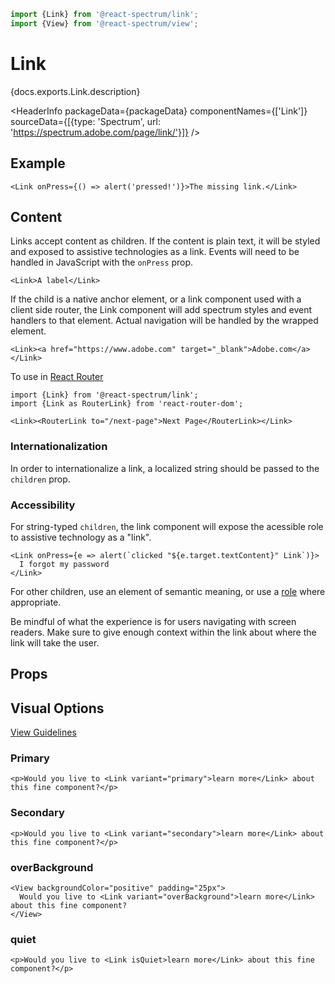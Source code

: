 <!-- Copyright 2020 Adobe. All rights reserved.
This file is licensed to you under the Apache License, Version 2.0 (the "License");
you may not use this file except in compliance with the License. You may obtain a copy
of the License at http://www.apache.org/licenses/LICENSE-2.0
Unless required by applicable law or agreed to in writing, software distributed under
the License is distributed on an "AS IS" BASIS, WITHOUT WARRANTIES OR REPRESENTATIONS
OF ANY KIND, either express or implied. See the License for the specific language
governing permissions and limitations under the License. -->



```jsx import
import {Link} from '@react-spectrum/link';
import {View} from '@react-spectrum/view';
```

# Link

<p>{docs.exports.Link.description}</p>

<HeaderInfo
  packageData={packageData}
  componentNames={['Link']}
  sourceData={[{type: 'Spectrum', url: 'https://spectrum.adobe.com/page/link/'}]} />

## Example

```tsx example
<Link onPress={() => alert('pressed!')}>The missing link.</Link>
```

## Content

Links accept content as children.
If the content is plain text, it will be styled and exposed to assistive technologies as a link.
Events will need to be handled in JavaScript with the `onPress` prop.

```tsx example
<Link>A label</Link>
```

If the child is a native anchor element, or a link component used with a client side router, the Link component will add spectrum styles and event handlers to that element.
Actual navigation will be handled by the wrapped element.

```tsx example
<Link><a href="https://www.adobe.com" target="_blank">Adobe.com</a></Link>
```

To use in [React Router](https://reacttraining.com/react-router/)

```tsx
import {Link} from '@react-spectrum/link';
import {Link as RouterLink} from 'react-router-dom';

<Link><RouterLink to="/next-page">Next Page</RouterLink></Link>
```

### Internationalization

In order to internationalize a link, a localized string should be passed to the `children` prop.

### Accessibility

For string-typed `children`, the link component will expose the acessible role to assistive technology as a "link".

```tsx example
<Link onPress={e => alert(`clicked "${e.target.textContent}" Link`)}>
  I forgot my password
</Link>
```

For other children, use an element of semantic meaning, or use a [role](https://developer.mozilla.org/en-US/docs/Web/Accessibility/ARIA/Roles) where appropriate.

Be mindful of what the experience is for users navigating with screen readers. Make sure to give enough context within the link about where the link will take the user.

## Props

<PropTable component={docs.exports.Link} links={docs.links} />

## Visual Options
[View Guidelines](https://spectrum.adobe.com/page/link/#Options)

### Primary
```tsx example
<p>Would you live to <Link variant="primary">learn more</Link> about this fine component?</p>
```

### Secondary
```tsx example
<p>Would you live to <Link variant="secondary">learn more</Link> about this fine component?</p>
```

### overBackground
```tsx example
<View backgroundColor="positive" padding="25px">
  Would you live to <Link variant="overBackground">learn more</Link> about this fine component?
</View>
```

### quiet
```tsx example
<p>Would you live to <Link isQuiet>learn more</Link> about this fine component?</p>
```
